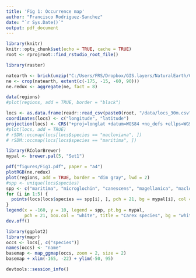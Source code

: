 ```yaml
---
title: 'Fig 1: Occurrence map'
author: "Francisco Rodriguez-Sanchez"
date: "`r Sys.Date()`"
output: pdf_document
---
```


```r
library(knitr)
knitr::opts_chunk$set(echo = TRUE, cache = TRUE)
root <- rprojroot::find_rstudio_root_file()
```

```r
library(raster)
```

```r
natearth <- brick(unzip("C:/Users/FRS/Dropbox/GIS.layers/NaturalEarth/CrossBlended_Hypso_ShadedRelief_50m.zip", exdir = tempdir())[4])
ne <- crop(natearth, extent(c(-175, -15, -60, 90)))
ne.redux <- aggregate(ne, fact = 8)

```


```r
data(regions)
#plot(regions, add = TRUE, border = "black")
```

```r
locs <- as.data.frame(readr::read_csv(paste0(root, "/data/locs_30m.csv")))
coordinates(locs) <- c("longitude", "latitude")
projection(locs) <- CRS("+proj=longlat +datum=WGS84 +no_defs +ellps=WGS84 +towgs84=0,0,0")
#plot(locs, add = TRUE)
# rSDM::occmap(locs[locs$species == "macloviana", ])
# rSDM::occmap(locs[locs$species == "maritima", ])
```



```r
library(RColorBrewer)
mypal <- brewer.pal(5, "Set1")

pdf("figures/Fig1.pdf", paper = "a4")
plotRGB(ne.redux)
plot(regions, add = TRUE, border = "dim gray", lwd = 2)
#spp <- unique(locs$species)
spp <- c("maritima", "microglochin", "canescens", "magellanica", "macloviana")
for (i in 1:5) {
  points(locs[locs$species == spp[i], ], pch = 21, bg = mypal[i], col = "gray20", cex = 1)
}
legend(x = -160, y = 10, legend = spp, pt.bg = mypal,
       pch = 21, box.col = "white", title = "Carex species", bg = "white")
dev.off()

```




```r
library(ggplot2)
library(mapr)
occs <- locs[, c("species")]
names(occs) <- "name"
basemap <- map_ggmap(occs, zoom = 2, size = 2)
basemap + xlim(-165, -22) + ylim(-50, 95)
```

```r
devtools::session_info()
```



